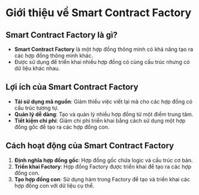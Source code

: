 # Giới thiệu về Smart Contract Factory


<YouTubePlayer videoId="bZKjr1L-Bsc"/>

## Smart Contract Factory là gì?
- **Smart Contract Factory** là một hợp đồng thông minh có khả năng tạo ra các hợp đồng thông minh khác.
- Được sử dụng để triển khai nhiều hợp đồng có cùng cấu trúc nhưng có dữ liệu khác nhau.

## Lợi ích của Smart Contract Factory
- **Tái sử dụng mã nguồn**: Giảm thiểu việc viết lại mã cho các hợp đồng có cấu trúc tương tự.
- **Quản lý dễ dàng**: Tạo và quản lý nhiều hợp đồng từ một điểm trung tâm.
- **Tiết kiệm chi phí**: Giảm chi phí triển khai bằng cách sử dụng một hợp đồng gốc để tạo ra các hợp đồng con.

## Cách hoạt động của Smart Contract Factory
1. **Định nghĩa hợp đồng gốc**: Hợp đồng gốc chứa logic và cấu trúc cơ bản.
2. **Triển khai Factory**: Hợp đồng Factory được triển khai để tạo ra các hợp đồng con.
3. **Tạo hợp đồng con**: Sử dụng hàm trong Factory để tạo và triển khai các hợp đồng con với dữ liệu cụ thể.

